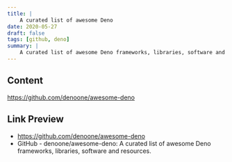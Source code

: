 ```yaml
---
title: |
    A curated list of awesome Deno
date: 2020-05-27
draft: false
tags: [github, deno]
summary: |
    A curated list of awesome Deno frameworks, libraries, software and resources.
---
```


## Content

https://github.com/denoone/awesome-deno

## Link Preview

- https://github.com/denoone/awesome-deno
- GitHub - denoone/awesome-deno: A curated list of awesome Deno frameworks, libraries, software and resources.

